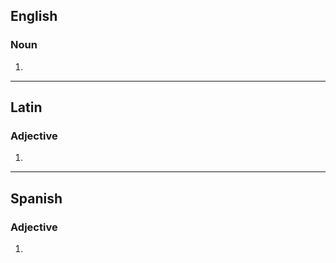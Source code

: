 {{also|oratórios|Oratórios}}
==English==

===Noun===
{{head|en|noun plural form}}

# {{plural of|oratorio|lang=en}}

----

==Latin==

===Adjective===
{{la-adj-form|ōrātōriōs}}

# {{inflection of|ōrātōrius||acc|m|p|lang=la}}

----

==Spanish==

===Adjective===
{{head|es|adjective form}}

# {{es-adj form of|oratorio|m|pl}}